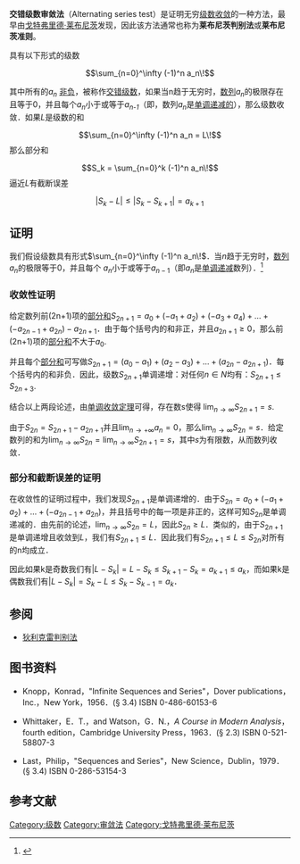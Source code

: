 '''交错级数审敛法'''（Alternating series test）是证明无穷[[级数|级数]][[收敛级数|收敛]]的一种方法，最早由[[戈特弗里德·莱布尼茨|戈特弗里德·莱布尼茨]]发现，因此该方法通常也称为'''莱布尼茨判别法'''或'''莱布尼茨准则'''。

具有以下形式的级数

:<math> \sum_{n=0}^\infty (-1)^n a_n\!</math>

其中所有的''a''<sub>''n''</sub> [[负数|非负]]，被称作[[交错级数|交错级数]]，如果当n趋于无穷时，[[数列|数列]]''a''<sub>''n''</sub>的极限存在且等于0，并且每个''a''<sub>''n''</sub>小于或等于''a''<sub>''n-1''</sub>（即，数列''a''<sub>''n''</sub>是[[单调递减|单调递减的]]），那么级数收敛．如果''L''是级数的和
:<math>\sum_{n=0}^\infty (-1)^n a_n = L\!</math>
那么部分和
:<math>S_k = \sum_{n=0}^k (-1)^n a_n\!</math>
逼近''L''有截断误差
:<math>\left | S_k - L \right \vert \le \left | S_k - S_{k+1} \right \vert = a_{k+1}\!</math>

==证明==

我们假设级数具有形式<math>\sum_{n=0}^\infty (-1)^n a_n\!</math>．当<math>n</math>趋于无穷时，[[数列|数列]]<math>a_n</math>的极限等于0，并且每个  <math>a_n</math>小于或等于<math>a_{n-1}</math>（即<math>a_n</math>是[[单调递减|单调递减]]数列）．<ref name="Beklemishev_2005">{{cite book|last=Beklemishev|first=Dmitry V.|title=Analytic geometry and linear algebra course|publisher=FIZMATLIT|year=2005|edition=10}}</ref>


===收敛性证明===

给定数列前(2n+1)项的[[部分和|部分和]]<math>S_{2n+1} = a_0  + \left( { - a_1  + a_2 } \right) + \left( { - a_3  + a_4 } \right) + \ldots + \left( { - a_{2n - 1}  + a_{2n} } \right) - a_{2n+1} </math>．由于每个括号内的和非正，并且<math>a_{2n+1}  \geq 0</math>，那么前 (2n+1)项的[[部分和|部分和]]不大于<math>a_0</math>.

并且每个[[部分和|部分和]]可写做<math>S_{2n+1} = \left( {a_0  - a_1 } \right) + \left( {a_2  - a_3 } \right) + \ldots + \left( {a_{2n}  - a_{2n+1} } \right)</math>．每个括号内的和非负．因此，级数<math>S_{2n+1} </math>单调递增：对任何<math>n \in N</math>均有：<math>S_{2n+1}  \le S_{2n + 3} </math>.

结合以上两段论述，由[[单调收敛定理|单调收敛定理]]可得，存在数s使得  <math>\lim_{n \to \infty } S_{2n+1} = s</math>.

由于<math>S_{2n} = S_{2n+1}  - a_{2n + 1} </math>并且<math>\lim_{n \to  + \infty } a_n = 0</math>，那么<math>\lim_{n \to \infty } S_{2n} = s</math>．给定数列的和为<math>\lim_{n \to \infty}S_{2n} = \lim_{n \to \infty}S_{2n + 1} = s</math>，其中<math>s</math>为有限数，从而数列收敛．

===部分和截断误差的证明===
在收敛性的证明过程中，我们发现<math>S_{2n+1}</math>是单调递增的．由于<math>S_{2n} = a_0 +\left(-a_1 + a_2\right) + \ldots + \left(-a_{2n-1} + a_{2n}\right)</math>，并且括号中的每一项是非正的，这样可知<math>S_{2n}</math>是单调递减的．由先前的论述，<math>\lim_{n \to \infty}S_{2n} = L</math>，因此<math>S_{2n} \geq L</math>．类似的，由于<math>S_{2n+1}</math>是单调递增且收敛到<math>L</math>，我们有<math>S_{2n+1} \leq L</math>．因此我们有<math>S_{2n+1} \leq L \leq S_{2n}</math>对所有的n均成立．

因此如果k是奇数我们有<math>|L - S_k| = L - S_k \leq S_{k+1} - S_k = a_{k+1} \leq a_k</math>，而如果k是偶数我们有<math>|L-S_k| = S_k - L \leq S_k - S_{k-1} = a_k</math>．

== 参阅 ==
*[[狄利克雷判别法|狄利克雷判别法]]

== 图书资料 ==

* Knopp，Konrad，"Infinite Sequences and Series"，Dover publications，Inc.，New York，1956．(§ 3.4) ISBN 0-486-60153-6

* Whittaker，E．T.，and Watson，G．N.，''A Course in Modern Analysis''，fourth edition，Cambridge University Press，1963．(§ 2.3) ISBN 0-521-58807-3

* Last，Philip，"Sequences and Series"，New Science，Dublin，1979．(§ 3.4) ISBN 0-286-53154-3
==参考文献==

<references/>


[[Category:级数|Category:级数]]
[[Category:审敛法|Category:审敛法]]
[[Category:戈特弗里德·莱布尼茨|Category:戈特弗里德·莱布尼茨]]